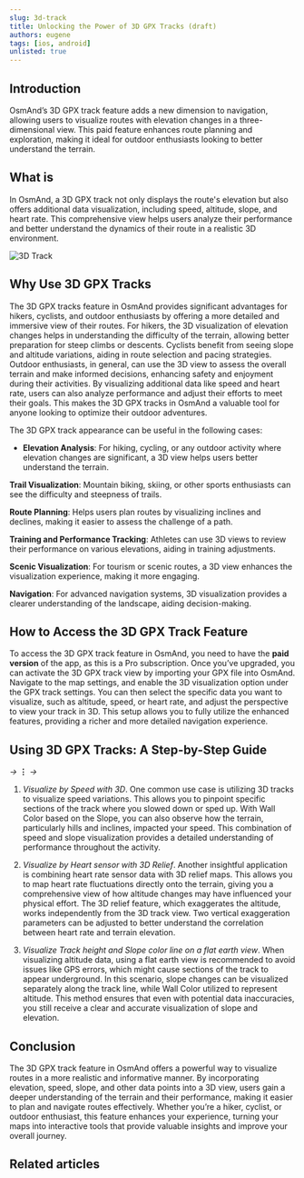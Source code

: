```yaml
---
slug: 3d-track
title: Unlocking the Power of 3D GPX Tracks (draft)
authors: eugene
tags: [ios, android]
unlisted: true
---
```



## Introduction

OsmAnd’s 3D GPX track feature adds a new dimension to navigation, allowing users to visualize routes with elevation changes in a three-dimensional view. This paid feature enhances route planning and exploration, making it ideal for outdoor enthusiasts looking to better understand the terrain.

## What is

In OsmAnd, a 3D GPX track not only displays the route's elevation but also offers additional data visualization, including speed, altitude, slope, and heart rate. This comprehensive view helps users analyze their performance and better understand the dynamics of their route in a realistic 3D environment.

![3D Track](./img/track_3d.png)

## Why Use 3D GPX Tracks

The 3D GPX tracks feature in OsmAnd provides significant advantages for hikers, cyclists, and outdoor enthusiasts by offering a more detailed and immersive view of their routes. For hikers, the 3D visualization of elevation changes helps in understanding the difficulty of the terrain, allowing better preparation for steep climbs or descents. Cyclists benefit from seeing slope and altitude variations, aiding in route selection and pacing strategies. Outdoor enthusiasts, in general, can use the 3D view to assess the overall terrain and make informed decisions, enhancing safety and enjoyment during their activities. By visualizing additional data like speed and heart rate, users can also analyze performance and adjust their efforts to meet their goals. This makes the 3D GPX tracks in OsmAnd a valuable tool for anyone looking to optimize their outdoor adventures.

The 3D GPX track appearance can be useful in the following cases:

- **Elevation Analysis**: For hiking, cycling, or any outdoor activity where elevation changes are significant, a 3D view helps users better understand the terrain.

**Trail Visualization**: Mountain biking, skiing, or other sports enthusiasts can see the difficulty and steepness of trails.

**Route Planning**: Helps users plan routes by visualizing inclines and declines, making it easier to assess the challenge of a path.

**Training and Performance Tracking**: Athletes can use 3D views to review their performance on various elevations, aiding in training adjustments.

**Scenic Visualization**: For tourism or scenic routes, a 3D view enhances the visualization experience, making it more engaging.

**Navigation**: For advanced navigation systems, 3D visualization provides a clearer understanding of the landscape, aiding decision-making.

## How to Access the 3D GPX Track Feature

To access the 3D GPX track feature in OsmAnd, you need to have the **paid version** of the app, as this is a Pro subscription. Once you’ve upgraded, you can activate the 3D GPX track view by importing your GPX file into OsmAnd. Navigate to the map settings, and enable the 3D visualization option under the GPX track settings. You can then select the specific data you want to visualize, such as altitude, speed, or heart rate, and adjust the perspective to view your track in 3D. This setup allows you to fully utilize the enhanced features, providing a richer and more detailed navigation experience.


## Using 3D GPX Tracks: A Step-by-Step Guide


*<Translate android="true" ids="shared_string_menu,configure_map,show_gpx"/> →* **&#8942;** *→ <Translate android="true" ids="change_appearance"/>*

1. *Visualize by Speed with 3D*. One common use case is utilizing 3D tracks to visualize speed variations. This allows you to pinpoint specific sections of the track where you slowed down or sped up. With Wall Color based on the Slope, you can also observe how the terrain, particularly hills and inclines, impacted your speed. This combination of speed and slope visualization provides a detailed understanding of performance throughout the activity.

2. *Visualize by Heart sensor with 3D Relief*. Another insightful application is combining heart rate sensor data with 3D relief maps. This allows you to map heart rate fluctuations directly onto the terrain, giving you a comprehensive view of how altitude changes may have influenced your physical effort. The 3D relief feature, which exaggerates the altitude, works independently from the 3D track view. Two vertical exaggeration parameters can be adjusted to better understand the correlation between heart rate and terrain elevation.

3. *Visualize Track height and Slope color line on a flat earth view*. When visualizing altitude data, using a flat earth view is recommended to avoid issues like GPS errors, which might cause sections of the track to appear underground. In this scenario, slope changes can be visualized separately along the track line, while Wall Color utilized to represent altitude. This method ensures that even with potential data inaccuracies, you still receive a clear and accurate visualization of slope and elevation.


## Conclusion

The 3D GPX track feature in OsmAnd offers a powerful way to visualize routes in a more realistic and informative manner. By incorporating elevation, speed, slope, and other data points into a 3D view, users gain a deeper understanding of the terrain and their performance, making it easier to plan and navigate routes effectively. Whether you’re a hiker, cyclist, or outdoor enthusiast, this feature enhances your experience, turning your maps into interactive tools that provide valuable insights and improve your overall journey.


## Related articles